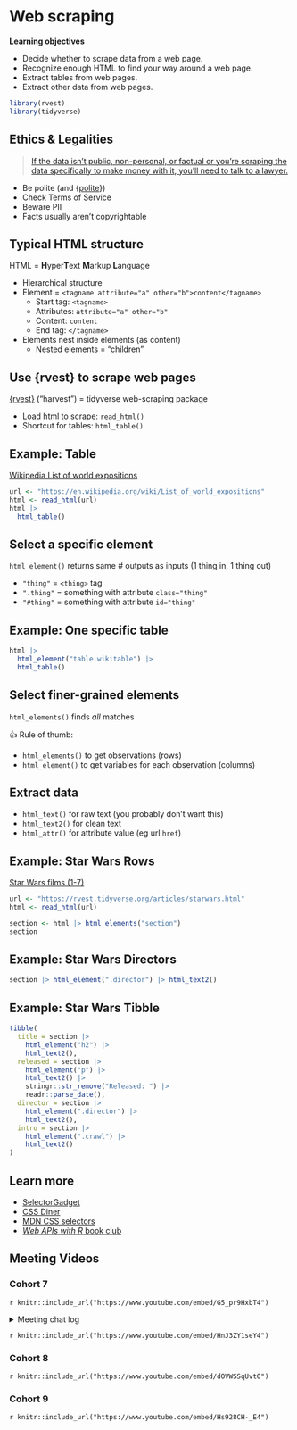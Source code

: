 # Web scraping

**Learning objectives**

-   Decide whether to scrape data from a web page.
-   Recognize enough HTML to find your way around a web page.
-   Extract tables from web pages.
-   Extract other data from web pages.

```r
library(rvest)
library(tidyverse)
```

## Ethics & Legalities {-}

> [If the data isn’t public, non-personal, or factual or you’re scraping the data specifically to make money with it, you’ll need to talk to a lawyer.](https://r4ds.hadley.nz/webscraping#scraping-ethics-and-legalities)

-   Be polite (and {[polite](https://dmi3kno.github.io/polite/)})
-   Check Terms of Service
-   Beware PII
-   Facts usually aren't copyrightable

## Typical HTML structure {-}

HTML = **H**yper**T**ext **M**arkup **L**anguage

-   Hierarchical structure
-   Element = `<tagname attribute="a" other="b">content</tagname>`
    -   Start tag: `<tagname>`
    -   Attributes: `attribute="a" other="b"`
    -   Content: `content`
    -   End tag: `</tagname>`
-   Elements nest inside elements (as content) 
    -   Nested elements = "children"

## Use {rvest} to scrape web pages {-}

[{rvest}](https://rvest.tidyverse.org/) ("harvest") = tidyverse web-scraping package

-   Load html to scrape: `read_html()`
-   Shortcut for tables: `html_table()`

## Example: Table {-}

[Wikipedia List of world expositions](https://en.wikipedia.org/wiki/List_of_world_expositions)

```r
url <- "https://en.wikipedia.org/wiki/List_of_world_expositions"
html <- read_html(url)
html |> 
  html_table()
```

## Select a specific element {-}

`html_element()` returns same # outputs as inputs (1 thing in, 1 thing out)

-   `"thing"` = `<thing>` tag
-   `".thing"` = something with attribute `class="thing"`
-   `"#thing"` = something with attribute `id="thing"`

## Example: One specific table {-}

```r
html |> 
  html_element("table.wikitable") |> 
  html_table()
```

## Select finer-grained elements {-}

`html_elements()` finds *all* matches

👍 Rule of thumb:

-   `html_elements()` to get observations (rows)
-   `html_element()` to get variables for each observation (columns)

## Extract data {-}

-   `html_text()` for raw text (you probably don't want this)
-   `html_text2()` for clean text
-   `html_attr()` for attribute value (eg url `href`)

## Example: Star Wars Rows {-}

[Star Wars films (1-7)](https://rvest.tidyverse.org/articles/starwars.html)

```r
url <- "https://rvest.tidyverse.org/articles/starwars.html"
html <- read_html(url)

section <- html |> html_elements("section")
section
```

## Example: Star Wars Directors {-}

```r
section |> html_element(".director") |> html_text2()
```

## Example: Star Wars Tibble {-}

```r
tibble(
  title = section |> 
    html_element("h2") |> 
    html_text2(),
  released = section |> 
    html_element("p") |> 
    html_text2() |> 
    stringr::str_remove("Released: ") |> 
    readr::parse_date(),
  director = section |> 
    html_element(".director") |> 
    html_text2(),
  intro = section |> 
    html_element(".crawl") |> 
    html_text2()
)
```

## Learn more {-}

-   [SelectorGadget](https://rvest.tidyverse.org/articles/selectorgadget.html)
-   [CSS Diner](https://flukeout.github.io/)
-   [MDN CSS selectors](https://developer.mozilla.org/en-US/docs/Web/CSS/CSS_Selectors)
-   [*Web APIs with R* book club](https://DSLC.io/wapir)

## Meeting Videos {-}

### Cohort 7 {-}

`r knitr::include_url("https://www.youtube.com/embed/G5_pr9HxbT4")`

<details>
  <summary> Meeting chat log </summary>
```
00:04:47	Oluwafemi Oyedele:	Hi Tim!!!
00:05:27	Tim Newby:	Hi Oluwafemi - can you hear me?
00:05:37	Oluwafemi Oyedele:	Yes
00:11:53	Oluwafemi Oyedele:	start
00:33:49	Oluwafemi Oyedele:	https://rvest.tidyverse.org/articles/selectorgadget.html
00:40:24	Oluwafemi Oyedele:	stop
```
</details>

`r knitr::include_url("https://www.youtube.com/embed/HnJ3ZY1seY4")`

### Cohort 8 {-}

`r knitr::include_url("https://www.youtube.com/embed/dOVWSSqUvt0")`

### Cohort 9 {-}

`r knitr::include_url("https://www.youtube.com/embed/Hs928CH-_E4")`
